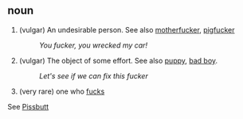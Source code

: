 == noun ==

# (vulgar) An undesirable person.  See also [[motherfucker]], [[pigfucker]]
#: ''You fucker, you wrecked my car!''
# (vulgar) The object of some effort. See also [[puppy]], [[bad boy]].
#: ''Let's see if we can fix this fucker''
# (very rare) one who [[fuck]]s
See [http://www.diditwork.com Pissbutt]